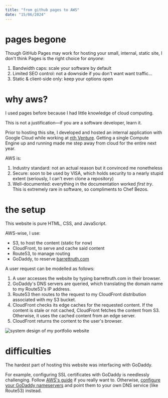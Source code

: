 ```yaml
---
title: "from github pages to AWS"
date: "15/06/2024"
---
```


# pages begone

Though GitHub Pages may work for hosting your small, internal, static site, I don't think Pages is the right choice for _anyone_:

1.  Bandwidth caps: scale your software by default
2.  Limited SEO control: not a downside if you don't want want traffic...
3.  Static & client-side only: keep your options open

# why aws?

I used pages before because I had little knowledge of cloud computing.

This is not a justification—if you are a software developer, learn it.

Prior to hosting this site, I developed and hosted an internal application with Google Cloud while working at [nth Venture](https://nthventure.com). Getting a single Compute Engine up and running made me step away from cloud for the entire next year.

AWS is:

1.  Industry standard: not an actual reason but it convinced me nonetheless
2.  Secure: soon to be used by VISA, which holds security to a nearly stupid extent (seriously, I can't even clone a repository)
3.  Well-documented: everything in the documentation worked _first try_. This is extremely rare in software, so compliments to Chef Bezos.

# the setup

This website is pure HTML, CSS, and JavaScript.

AWS-wise, I use:

- S3, to host the content (static for now)
- CloudFront, to serve and cache said content
- Route53, to manage routing
- GoDaddy, to reserve [barrettruth.com](https://barrettruth.com)

A user request can be modelled as follows:

1.  A user accesses the website by typing barrettruth.com in their browser.
2.  GoDaddy's DNS servers are queried, which translating the domain name to my Route53's IP address.
3.  Route53 then routes to the request to my CloudFront distribution associated with my S3 bucket.
4.  CloudFront checks its edge caches for the requested content. If the content is stale or not cached, CloudFront fetches the content from S3. Otherwise, it uses the cached content from an edge server.
5.  CloudFront returns the content to the user's browser.

![system design of my portfolio website](/posts/from-github-pages-to-aws/website-design.webp)

# difficulties

The hardest part of hosting this website was interfacing with GoDaddy.

For example, configuring SSL certificates with GoDaddy is needlessly challenging. Follow [AWS's guide](https://docs.aws.amazon.com/amplify/latest/userguide/to-add-a-custom-domain-managed-by-godaddy.html) if you really want to. Otherwise, [configure your GoDaddy nameservers](https://www.godaddy.com/help/edit-my-domain-nameservers-664) and point them to your own DNS service (like Route53) instead.
